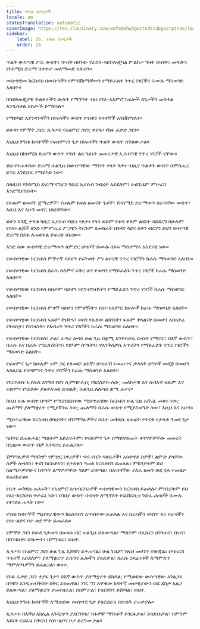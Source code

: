 ```yaml
---
title: ሦስቱ ከሃዲዎች
locale: am
statusTranslation: automatic
coverImage: https://res.cloudinary.com/xmfm6mhw3gwctndtcubgx2rptnae/image/upload/v1741354419/small_cover_la_gran_rebelion_28716e29d2.webp
sidebar:
    label: 26. ሦስቱ ከሃዲዎች
    order: 26
---
```

ጥልቅ ውስጣዊ ሥራ ውስጥ፣ ጥብቅ በሆነው የራስን-ሳይኮሎጂካል ምልከታ ግዛት ውስጥ፣ መላውን የኮስሚክ ድራማ በቀጥታ መለማመድ አለብን።

ውስጣዊው ክርስቶስ በውስጣችን የምንሸከማቸውን የማይፈለጉ ንጥረ ነገሮችን በሙሉ ማስወገድ አለበት።

በሳይኮሎጂያዊ ጥልቀታችን ውስጥ የሚገኙት ብዙ የስነ-አእምሮ ክፍሎች ለጌታችን መስቀል እንዲሰቀል እየጮኹ ይማፀናሉ።

የማይካድ እያንዳንዳችን በነፍሳችን ውስጥ ሦስቱን ከዳተኞች እንሸከማለን።

ይሁዳ፣ የምኞት ጋኔን; ጲላጦስ የአዕምሮ ጋኔን; ቀያፋ፣ የክፉ ፈቃድ ጋኔን።

እነዚህ ሦስቱ ከዳተኞች የፍጽምናን ጌታ በነፍሳችን ጥልቅ ውስጥ ሰቅለውታል።

እነዚህ በኮስሚክ ድራማ ውስጥ ሦስት ልዩ ዓይነት መሠረታዊ ኢሰብዓዊ ንጥረ ነገሮች ናቸው።

ይህ የተጠቀሰው ድራማ ሁልጊዜ በውስጣዊው ማንነት የላቀ ንቃተ-ህሊና ጥልቀት ውስጥ በምስጢር ይኖር እንደነበር የማይካድ ነው።

ስለዚህ፣ የኮስሚክ ድራማ የግራን ካቢር ኢየሱስ ንብረት አይደለም፣ ሁልጊዜም ምሁራን እንደሚያስቡት።

የሁሉም ዘመናት ጀማሪዎች፣ የሁሉም ክፍለ ዘመናት ጌቶች፣ የኮስሚክ ድራማውን በራሳቸው ውስጥ፣ እዚህ እና አሁን መኖር ነበረባቸው።

ይሁን እንጂ ታላቁ ካቢር ኢየሱስ የዘር፣ የጾታ፣ የጎሳ ወይም የቆዳ ቀለም ልዩነት ሳይደረግ በሁሉም የሰው ልጆች ዘንድ የምሥጢረ ሥጋዌን ትርጉም ለመክፈት በጎዳና ላይና በቀን ብርሃን ይህን ውስጣዊ ድራማ በይፋ ለመወከል ድፍረቱ ነበረው።

አንድ ሰው ውስጣዊ ድራማውን ለምድር ህዝቦች በሙሉ በይፋ ማስተማሩ አስደናቂ ነው።

የውስጣዊው ክርስቶስ ምኞተኛ ሳይሆን የፍትወት ሥነ ልቦናዊ ንጥረ ነገሮችን ከራሱ ማስወገድ አለበት።

የውስጣዊው ክርስቶስ በራሱ ሰላምና ፍቅር ሆኖ የቁጣን የማይፈለጉ ንጥረ ነገሮች ከራሱ ማስወገድ አለበት።

የውስጣዊው ክርስቶስ ስስታም ሳይሆን የስግብግብነትን የማይፈለጉ ንጥረ ነገሮች ከራሱ ማስወገድ አለበት።

የውስጣዊው ክርስቶስ ምቀኛ ሳይሆን የምቀኝነትን የስነ-አእምሮ ክፍሎች ከራሱ ማስወገድ አለበት።

የውስጣዊው ክርስቶስ ፍጹም ትህትና፣ ወሰን የሌለው ልክንነት፣ ፍጹም ቀላልነት በመሆን አስጸያፊ የትዕቢት፣ የከንቱነት፣ የእብሪት ንጥረ ነገሮችን ከራሱ ማስወገድ አለበት።

የውስጣዊው ክርስቶስ፣ ቃል፣ ፈጣሪ ሎጎስ ሁል ጊዜ በቋሚ እንቅስቃሴ ውስጥ የሚኖር፣ በእኛ ውስጥ፣ በራሱ እና በራሱ የግዴለሽነትን፣ የድካም ስሜትን፣ የእንቅስቃሴ እጥረትን የማይፈለጉ ንጥረ ነገሮችን ማስወገድ አለበት።

የፍጽምና ጌታ ከሁሉም ጾም ጋር የለመደ፣ ልከኛ፣ በጭራሽ የመጠጥና ታላላቅ ድግሶች ወዳጅ በመሆን አስጸያፊ የሆዳምነት ንጥረ ነገሮችን ከራሱ ማስወገድ አለበት።

የክርስቶስ-ኢየሱስ እንግዳ የሆነ ሲምባዮሲስ; የክርስቶስ-ሰው; መለኮታዊ እና ሰብአዊ ፍጹም እና ፍጽምና የጎደለው ያልተለመደ ድብልቅ; ሁልጊዜ ለሎጎስ ቋሚ ፈተና።

ከዚህ ሁሉ ውስጥ በጣም የሚያስደስተው ሚስጥራዊው ክርስቶስ ሁል ጊዜ አሸናፊ መሆኑ ነው; ጨለማን ያለማቋረጥ የሚያሸንፍ ሰው; ጨለማን በራሱ ውስጥ የሚያስወግድ ሰው፣ እዚህ እና አሁን።

ሚስጥራዊው ክርስቶስ በካህናት፣ በሽማግሌዎችና በቤተ መቅደሱ ጸሐፍት የተናቀ የታላቁ ዓመፅ ጌታ ነው።

ካህናቱ ይጠሉታል; ማለትም አይረዱትም፣ የፍጽምና ጌታ በማይናወጡት ቀኖናዎቻቸው መሠረት በጊዜው ውስጥ ብቻ እንዲኖር ይፈልጋሉ።

ሽማግሌዎቹ ማለትም የምድር ነዋሪዎች፣ ጥሩ የቤት ባለቤቶች፣ አስተዋይ ሰዎች፣ ልምድ ያላቸው ሰዎች ሎጎስን፣ ቀዩን ክርስቶስን፣ የታላቁን ዓመፅ ክርስቶስን ይጠላሉ፣ ምክንያቱም ይህ ከልማዶቻቸውና ከጥንት ልማዶቻቸው ዓለም ይወጣል፣ በአብዛኛው ያለፈ ዘመን ወደ ኋላ ተመልሶ ይጠነክራል።

የቤተ መቅደሱ ጸሐፍት፣ የአዕምሮ አጭበርባሪዎች ውስጣዊውን ክርስቶስ ይጠላሉ፣ ምክንያቱም ይህ የፀረ-ክርስቶስ ተቃራኒ ነው፣ በገበያ ውስጥ በብዛት ለሚገኙት የዩኒቨርሲቲ ንድፈ ሐሳቦች በሙሉ የተገለጸ ጠላት ነው።

ሦስቱ ከዳተኞች ሚስጥራዊውን ክርስቶስን አጥብቀው ይጠላሉ እና በራሳችን ውስጥ እና በራሳችን የስነ-ልቦና ቦታ ወደ ሞት ይመራሉ።

የምኞት ጋኔን ይሁዳ ጌታውን በሠላሳ ብር ሁልጊዜ ይለውጣል፣ ማለትም በሊኬር፣ በገንዘብ፣ በዝና፣ በከንቱነት፣ በዝሙት፣ በምንዝር፣ ወዘተ.

ጲላጦስ የአዕምሮ ጋኔን ሁል ጊዜ እጆቹን ይታጠባል፣ ሁል ጊዜም ንጹህ መሆኑን ያውጃል፣ በጭራሽ ጥፋተኛ አይደለም፣ ያለማቋረጥ ራሱንና ሌሎችን ያጸድቃል፣ ከራሱ ኃላፊነቶች ለማምለጥ ማምለጫዎችን ይፈልጋል፣ ወዘተ.

የክፉ ፈቃድ ጋኔን ቀያፋ ጌታን በእኛ ውስጥ ያለማቋረጥ ይከዳል; የሚወደው ውስጣዊው አገልጋዩ በጎቹን እንዲጠብቅበት በትር ይሰጠዋል፣ ነገር ግን አዋቂው ከዳተኛ መሠዊያውን ወደ ደስታ አልጋ ይለውጣል፣ ያለማቋረጥ ያመነዝራል፣ ይዘምታል፣ የቁርባንን ይሸጣል፣ ወዘተ.

እነዚህ ሦስቱ ከዳተኞች ለሚወደው ውስጣዊ ጌታ ያለርህራሄ በድብቅ ያሠቃያሉ።

ጲላጦስ በእሾህ አክሊል እንዲጭን ያደርገዋል፣ ክፉዎቹ ማንነቶች ይገርፉታል፣ ይሰድቡታል፣ በምንም አይነት ርህራሄ በቅርብ የስነ-ልቦና ቦታ ይረግሙታል።

